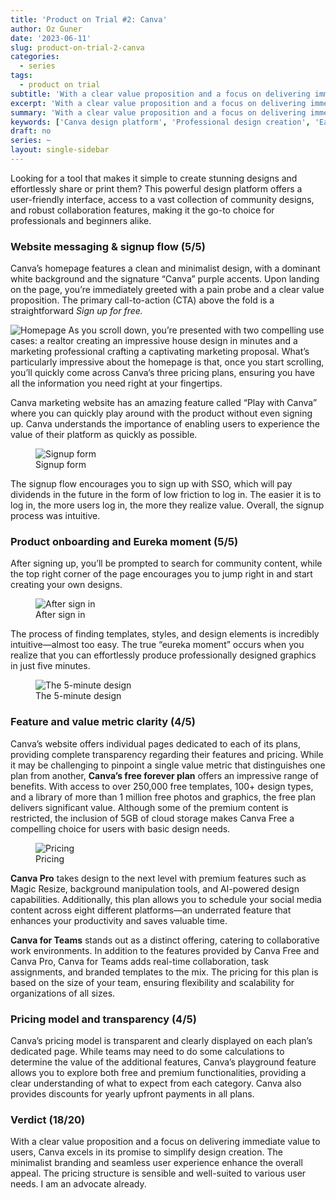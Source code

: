 ```yaml
---
title: 'Product on Trial #2: Canva'
author: Oz Guner
date: '2023-06-11'
slug: product-on-trial-2-canva
categories:
  - series
tags:
  - product on trial
subtitle: 'With a clear value proposition and a focus on delivering immediate value to users, Canva excels in its promise to simplify design creation.'
excerpt: 'With a clear value proposition and a focus on delivering immediate value to users, Canva excels in its promise to simplify design creation.'
summary: 'With a clear value proposition and a focus on delivering immediate value to users, Canva excels in its promise to simplify design creation.'
keywords: ['Canva design platform', 'Professional design creation', 'Easy graphic design tool', 'Collaborative design software', 'Canva pricing plans', 'Create designs in minutes', 'Canva Pro features', 'Team collaboration in Canva', 'Transparent pricing model', 'User-friendly design tool']
draft: no
series: ~
layout: single-sidebar
---
```

Looking for a tool that makes it simple to create stunning designs and effortlessly share or print them? This powerful design platform offers a user-friendly interface, access to a vast collection of community designs, and robust collaboration features, making it the go-to choice for professionals and beginners alike.

### Website messaging & signup flow (5/5)

Canva's homepage features a clean and minimalist design, with a dominant white background and the signature "Canva" purple accents. Upon landing on the page, you're immediately greeted with a pain probe and a clear value proposition. The primary call-to-action (CTA) above the fold is a straightforward *Sign up for free.* 

![Homepage](1.png)
As you scroll down, you're presented with two compelling use cases: a realtor creating an impressive house design in minutes and a marketing professional crafting a captivating marketing proposal. What's particularly impressive about the homepage is that, once you start scrolling, you'll quickly come across Canva's three pricing plans, ensuring you have all the information you need right at your fingertips.

Canva marketing website has an amazing feature called "Play with Canva" where you can quickly play around with the product without even signing up.  Canva understands the importance of enabling users to experience the value of their platform as quickly as possible.

![Signup form](2.png) 

The signup flow encourages you to sign up with SSO, which will pay dividends in the future in the form of low friction to log in. The easier it is to log in, the more users log in, the more they realize value. Overall, the signup process was intuitive.

### Product onboarding and Eureka moment (5/5)
After signing up, you'll be prompted to search for community content, while the top right corner of the page encourages you to jump right in and start creating your own designs. 

![After sign in](3.png)

The process of finding templates, styles, and design elements is incredibly intuitive—almost too easy. The true "eureka moment" occurs when you realize that you can effortlessly produce professionally designed graphics in just five minutes.

![The 5-minute design](5.png)

### Feature and value metric clarity (4/5)
Canva's website offers individual pages dedicated to each of its plans, providing complete transparency regarding their features and pricing. While it may be challenging to pinpoint a single value metric that distinguishes one plan from another, **Canva's free forever plan** offers an impressive range of benefits. With access to over 250,000 free templates, 100+ design types, and a library of more than 1 million free photos and graphics, the free plan delivers significant value. Although some of the premium content is restricted, the inclusion of 5GB of cloud storage makes Canva Free a compelling choice for users with basic design needs.

![Pricing](4.png)

**Canva Pro** takes design to the next level with premium features such as Magic Resize, background manipulation tools, and AI-powered design capabilities. Additionally, this plan allows you to schedule your social media content across eight different platforms—an underrated feature that enhances your productivity and saves valuable time.

**Canva for Teams** stands out as a distinct offering, catering to collaborative work environments. In addition to the features provided by Canva Free and Canva Pro, Canva for Teams adds real-time collaboration, task assignments, and branded templates to the mix. The pricing for this plan is based on the size of your team, ensuring flexibility and scalability for organizations of all sizes.

### Pricing model and transparency (4/5)
Canva's pricing model is transparent and clearly displayed on each plan's dedicated page. While teams may need to do some calculations to determine the value of the additional features, Canva's playground feature allows you to explore both free and premium functionalities, providing a clear understanding of what to expect from each category. Canva also provides discounts for yearly upfront payments in all plans.

### Verdict (18/20)

With a clear value proposition and a focus on delivering immediate value to users, Canva excels in its promise to simplify design creation. The minimalist branding and seamless user experience enhance the overall appeal. The pricing structure is sensible and well-suited to various user needs. I am an advocate already.